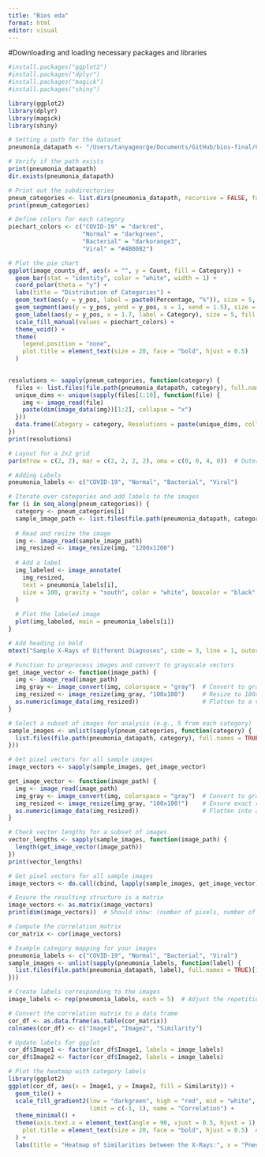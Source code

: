 ```yaml
---
title: "Bios eda"
format: html
editor: visual
---
```


#Downloading and loading necessary packages and libraries
```r
#install.packages("ggplot2")
#install.packages("dplyr")
#install.packages("magick")
#install.packages("shiny")
```

```r
library(ggplot2)
library(dplyr)
library(magick)
library(shiny)
```


```r

# Setting a path for the dataset
pneumonia_datapath <- "/Users/tanyageorge/Documents/GitHub/bios-final/Curated X-Ray Dataset"

# Verify if the path exists
print(pneumonia_datapath)
dir.exists(pneumonia_datapath)

```

```r

# Print out the subdirectories
pneum_categories <- list.dirs(pneumonia_datapath, recursive = FALSE, full.names = FALSE)
print(pneum_categories)

```



```r

# Define colors for each category
piechart_colors <- c("COVID-19" = "darkred",
                     "Normal" = "darkgreen",
                     "Bacterial" = "darkorange3",
                     "Viral" = "#4B0082")

# Plot the pie chart
ggplot(image_counts_df, aes(x = "", y = Count, fill = Category)) +
  geom_bar(stat = "identity", color = "white", width = 1) + 
  coord_polar(theta = "y") +  
  labs(title = "Distribution of Categories") +
  geom_text(aes(y = y_pos, label = paste0(Percentage, "%")), size = 5, color = "white") +
  geom_segment(aes(y = y_pos, yend = y_pos, x = 1, xend = 1.5), size = 0.8, color = "black") +
  geom_label(aes(y = y_pos, x = 1.7, label = Category), size = 5, fill = "white", label.size = 0.2) +
  scale_fill_manual(values = piechart_colors) +
  theme_void() +
  theme(
    legend.position = "none", 
    plot.title = element_text(size = 20, face = "bold", hjust = 0.5)
  ) 
  
```


```r
resolutions <- sapply(pneum_categories, function(category) {
  files <- list.files(file.path(pneumonia_datapath, category), full.names = TRUE)
  unique_dims <- unique(sapply(files[1:10], function(file) {
    img <- image_read(file)
    paste(dim(image_data(img))[1:2], collapse = "x")
  }))
  data.frame(Category = category, Resolutions = paste(unique_dims, collapse = ", "))
})
print(resolutions)

```



```r

# Layout for a 2x2 grid
par(mfrow = c(2, 2), mar = c(2, 2, 2, 2), oma = c(0, 0, 4, 0))  # Outer margin space for the title

# Adding Labels
pneumonia_labels <- c("COVID-19", "Normal", "Bacterial", "Viral")

# Iterate over categories and add labels to the images
for (i in seq_along(pneum_categories)) {
  category <- pneum_categories[i]
  sample_image_path <- list.files(file.path(pneumonia_datapath, category), full.names = TRUE)[1]
  
  # Read and resize the image
  img <- image_read(sample_image_path)
  img_resized <- image_resize(img, "1200x1200") 
  
  # Add a label
  img_labeled <- image_annotate(
    img_resized, 
    text = pneumonia_labels[i], 
    size = 100, gravity = "south", color = "white", boxcolor = "black"
  )
  
  # Plot the labeled image
  plot(img_labeled, main = pneumonia_labels[i])
}

# Add heading in bold
mtext("Sample X-Rays of Different Diagnoses", side = 3, line = 1, outer = TRUE, font = 2, cex = 1.5)


```



```r

# Function to preprocess images and convert to grayscale vectors
get_image_vector <- function(image_path) {
  img <- image_read(image_path)
  img_gray <- image_convert(img, colorspace = "gray")  # Convert to grayscale
  img_resized <- image_resize(img_gray, "100x100")     # Resize to 100x100 for uniformity
  as.numeric(image_data(img_resized))                  # Flatten to a vector
}

# Select a subset of images for analysis (e.g., 5 from each category)
sample_images <- unlist(sapply(pneum_categories, function(category) {
  list.files(file.path(pneumonia_datapath, category), full.names = TRUE)[1:5]  # 5 images per category
}))

# Get pixel vectors for all sample images
image_vectors <- sapply(sample_images, get_image_vector)

```


```r
get_image_vector <- function(image_path) {
  img <- image_read(image_path)
  img_gray <- image_convert(img, colorspace = "gray")  # Convert to grayscale
  img_resized <- image_resize(img_gray, "100x100!")    # Ensure exact resizing (force 100x100)
  as.numeric(image_data(img_resized))                  # Flatten into a vector
}


```

```r
# Check vector lengths for a subset of images
vector_lengths <- sapply(sample_images, function(image_path) {
  length(get_image_vector(image_path))
})
print(vector_lengths)

```

```r
# Get pixel vectors for all sample images
image_vectors <- do.call(cbind, lapply(sample_images, get_image_vector))

# Ensure the resulting structure is a matrix
image_vectors <- as.matrix(image_vectors)
print(dim(image_vectors))  # Should show: (number of pixels, number of images)

```

```r
# Compute the correlation matrix
cor_matrix <- cor(image_vectors)

```



```r
# Example category mapping for your images
pneumonia_labels <- c("COVID-19", "Normal", "Bacterial", "Viral")
sample_images <- unlist(sapply(pneumonia_labels, function(label) {
  list.files(file.path(pneumonia_datapath, label), full.names = TRUE)[1:5]  # Select 5 images per label
}))

# Create labels corresponding to the images
image_labels <- rep(pneumonia_labels, each = 5)  # Adjust the repetition based on the sample size

# Convert the correlation matrix to a data frame
cor_df <- as.data.frame(as.table(cor_matrix))
colnames(cor_df) <- c("Image1", "Image2", "Similarity")

# Update labels for ggplot
cor_df$Image1 <- factor(cor_df$Image1, labels = image_labels)
cor_df$Image2 <- factor(cor_df$Image2, labels = image_labels)

# Plot the heatmap with category labels
library(ggplot2)
ggplot(cor_df, aes(x = Image1, y = Image2, fill = Similarity)) +
  geom_tile() +
  scale_fill_gradient2(low = "darkgreen", high = "red", mid = "white", midpoint = 0, 
                       limit = c(-1, 1), name = "Correlation") +
  theme_minimal() +
  theme(axis.text.x = element_text(angle = 90, vjust = 0.5, hjust = 1), ,  # Rotate x-axis labels
    plot.title = element_text(size = 20, face = "bold", hjust = 0.5)  # Make title bold, bigger, and centered
  ) +
  labs(title = "Heatmap of Similarities between the X-Rays:", x = "Pneumonia Classification", y = "Pneumonia Classification")

```


